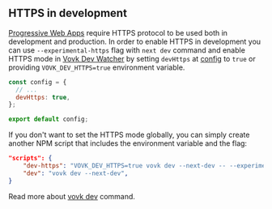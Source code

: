 ## HTTPS in development

[Progressive Web Apps](https://developer.mozilla.org/en-US/docs/Web/Progressive_web_apps/Guides/What_is_a_progressive_web_app) require HTTPS protocol to be used both in development and production. In order to enable HTTPS in development you can use `--experimental-https` flag with `next dev` command and enable HTTPS mode in [Vovk Dev Watcher](/cli/dev) by setting `devHttps` at [config](/config) to `true` or providing `VOVK_DEV_HTTPS=true` environment variable.

```js filename="/vovk.config.mjs"
const config = {
  // ...
  devHttps: true,
};

export default config;
```

If you don't want to set the HTTPS mode globally, you can simply create another NPM script that includes the environment variable and the flag:

```json filename="/package.json"
"scripts": {
    "dev-https": "VOVK_DEV_HTTPS=true vovk dev --next-dev -- --experimental-https",
    "dev": "vovk dev --next-dev",
}
```

Read more about [vovk dev](/cli/dev) command.

